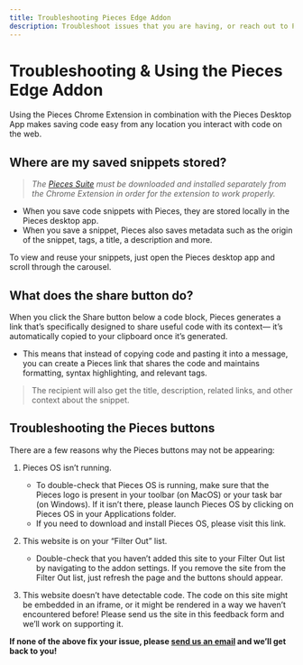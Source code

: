 ```yaml
---
title: Troubleshooting Pieces Edge Addon
description: Troubleshoot issues that you are having, or reach out to Pieces support to get assistance with the Pieces for Developers Chrome Extension.
---
```


# Troubleshooting & Using the Pieces Edge Addon

Using the Pieces Chrome Extension in combination with the Pieces Desktop App makes saving code easy from any location you interact with code on the web.

## Where are my saved snippets stored?
> _The <a href="{{ links.installation.pfd_desktop_install }}">Pieces Suite</a> must be downloaded and installed separately from the Chrome Extension in order for the extension to work properly._

- When you save code snippets with Pieces, they are stored locally in the Pieces desktop app.
- When you save a snippet, Pieces also saves metadata such as the origin of the snippet, tags, a title, a description and more.

To view and reuse your snippets, just open the Pieces desktop app and scroll through the carousel.

## What does the share button do?
When you click the Share button below a code block, Pieces generates a link that’s specifically designed to share useful code with its context— it’s automatically copied to your clipboard once it’s generated.
- This means that instead of copying code and pasting it into a message, you can create a Pieces link that shares the code and maintains formatting, syntax highlighting, and relevant tags.

> The recipient will also get the title, description, related links, and other context about the snippet.


## Troubleshooting the Pieces buttons
There are a few reasons why the Pieces buttons may not be appearing:
1. Pieces OS isn’t running.
    - To double-check that Pieces OS is running, make sure that the Pieces logo is present in your toolbar (on MacOS) or your task bar (on Windows). If it isn’t there, please launch Pieces OS by clicking on Pieces OS in your Applications folder.
    - If you need to download and install Pieces OS, please visit this link.

2. This website is on your “Filter Out” list.
    - Double-check that you haven’t added this site to your Filter Out list by navigating to the addon settings. If you remove the site from the Filter Out list, just refresh the page and the buttons should appear.

3. This website doesn’t have detectable code.
The code on this site might be embedded in an iframe, or it might be rendered in a way we haven’t encountered before! Please send us the site in this feedback form and we’ll work on supporting it.

**If none of the above fix your issue, please <a href="{{ website.links.home }}">send us an email</a> and we’ll get back to you!**